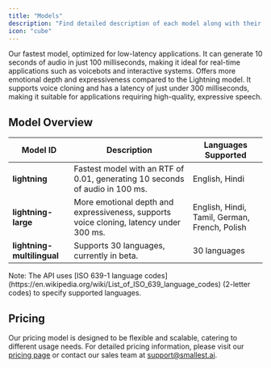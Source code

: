 ```yaml
---
title: "Models"
description: "Find detailed description of each model along with their capabilities and supported languages."
icon: "cube"
--- 
```


<CardGroup cols={2}>
  <Card title="Lightning" icon="square-1">
    Our fastest model, optimized for low-latency applications. It can generate 10 seconds of audio in just 100 milliseconds, making it ideal for real-time applications such as voicebots and interactive systems.
  </Card>
  <Card title="Lightning Large" icon="square-2">
    Offers more emotional depth and expressiveness compared to the Lightning model. It supports voice cloning and has a latency of just under 300 milliseconds, making it suitable for applications requiring high-quality, expressive speech.
  </Card>
</CardGroup>


## Model Overview

| Model ID              | Description                                                                 | Languages Supported |
|-----------------------|-----------------------------------------------------------------------------|---------------------|
| **lightning**         | Fastest model with an RTF of 0.01, generating 10 seconds of audio in 100 ms. | English, Hindi             |
| **lightning-large**   | More emotional depth and expressiveness, supports voice cloning, latency under 300 ms. | English, Hindi, Tamil, German, French, Polish             |
| **lightning-multilingual** | Supports 30 languages, currently in beta.                                 | 30 languages        |  

<Note>
Note: The API uses [ISO 639-1 language codes](https://en.wikipedia.org/wiki/List_of_ISO_639_language_codes) (2-letter codes) to specify supported languages.
</Note>


## Pricing

Our pricing model is designed to be flexible and scalable, catering to different usage needs. For detailed pricing information, please visit our [pricing page](https://smallest.ai/text-to-speech) or contact our sales team at [support@smallest.ai](mailto:support@smallest.ai).